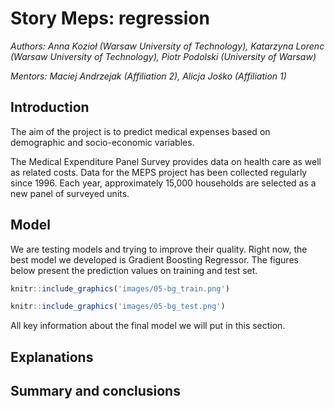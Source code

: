 # Story Meps: regression

*Authors:  Anna Kozioł (Warsaw University of Technology), Katarzyna Lorenc (Warsaw University of Technology), Piotr Podolski (University of Warsaw)*

*Mentors:  Maciej Andrzejak (Affiliation 2), Alicja Jośko (Affiliation 1)*

## Introduction 

The aim of the project is to predict medical expenses based on demographic and socio-economic variables.

The Medical Expenditure Panel Survey provides data on health care as well as related costs. Data for the MEPS project has been collected regularly since 1996.
Each year, approximately 15,000 households are selected as a new panel of surveyed units.


## Model

We are testing models and trying to improve their quality.
Right now, the best model we developed is Gradient Boosting Regressor.
The figures below present the prediction values on training and test set.

```{r, cache=FALSE, out.width="500", fig.align="center",echo=FALSE}
knitr::include_graphics('images/05-bg_train.png')

```

```{r, cache=FALSE, out.width="500", fig.align="center",echo=FALSE}

knitr::include_graphics('images/05-bg_test.png')

```

All key information about the final model we will put in this section.

## Explanations


## Summary and conclusions 

